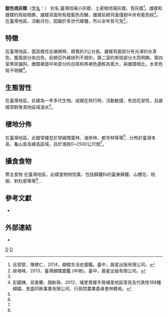 {{NoteTA
|G1=Butterfly
}}
{{Speciesbox
| taxon = Acytolepsis puspa
| binomial_authority = Fruhstorfer, 1909
| image = Acytolepsis puspa myla 20150508.jpg
| image_caption = 靛色琉灰蝶
| subdivision_ranks = [[亞種|亞種]]<!-- 下一階層分類的範圍 -->
| subdivision = '''''A. p. myla''''' <!-- 下一階層分類的學名 -->
}}

'''靛色琉灰蝶'''（[[学名|学名]]：{{lang|la|'''''Acytolepsis puspa<!-- 學名粗斜體 -->'''''}}）
別名:臺灣琉璃小灰蝶、土密樹琉璃灰蝶、青灰蝶<ref name="2014，蝴蝶生活史圖鑑">呂至堅、陳建仁，2014，蝴蝶生活史圖鑑。臺中，晨星出版有限公司。</ref>。雄蝶和雌蝶的斑紋相異，雄蝶背面附有靛藍色亮鱗，雌蝶前翅背面僅翅中央有藍色紋<ref name="2013，臺灣蝴蝶圖鑑 (中冊)">徐堉峰，2013，臺灣蝴蝶圖鑑 (中冊)。臺中，晨星出版有限公司。</ref>。
在臺灣地區，活動月份，因屬於多世代蝶種，所以全年皆可見<ref name="2014，蝴蝶生活史圖鑑"/>。

==特徵==
在臺灣地區，當該蝶完全展翅時，翅寬約3公分長。雄蝶背面部分有光澤的水青色，腹面部分為白色，前翅亞外緣排列不規則，第二室的黑斑部分大而明顯，第四室黑斑偏斜。雌蝶被面中央部分的白斑和黑褐色邊較為寬大，與雄蝶相比，水青色斑不明顯<ref name="2012，埔里賞蝶手冊埔里地區常見及代表性188種蝴蝶">彭國棟、邱美蘭、顏新珠，2012，埔里賞蝶手冊埔里地區常見及代表性188種蝴蝶。昱盛印刷事業有限公司、行政院農業委員會林務局。</ref>。

==生態習性==
在臺灣地區，此蝶為一年多代生物。成蝶在飛行時，活動敏捷，有訪花習性，且雄蝶常群聚濕地區域溪水<ref name="2013，臺灣蝴蝶圖鑑 (中冊)"/>。

==棲地分佈==
在臺灣地區，此蝶常棲息於常綠闊葉林、海岸林、都市林等等<ref name="2013，臺灣蝴蝶圖鑑 (中冊)"/>...分佈於臺灣本島、龜山島及綠島區域，且於海拔0~2500公尺間<ref name="2014，蝴蝶生活史圖鑑"/>。

==攝食食物==
寄主食物
在臺灣地區，此蝶食物特性廣，包括蘇鐵科的臺東蘇鐵、山櫻花、桃樹、刺杜密等等<ref name="2013，臺灣蝴蝶圖鑑 (中冊)"/>...<!-- 針對幼生期的食草做描述 --> <br>
<!--蜜源-->     <!-- 針對成蝶的蜜源做描述 -->

<!--==威脅==-->
<!--保育狀況-->
<!--描述 -->

==參考文獻==
<!-- 臺灣物種名錄-->
{{refbegin}} 
* {{TaiBNET| zh=靛色琉灰蝶 | id=345683 | binomial=Acytolepsis puspa | sub =myla   | authority=(Fruhstorfer, 1909) | var= | accessdate=2014/12/03}} 
{{refend}}
{{reflist}}

==外部連結==
* {{Commonscat-inline|Acytolepsis puspa|靛色琉灰蝶}}

{{Taxonbar}}
[[Category:靛色琉灰蝶屬|D]]
[[Category:臺灣蝴蝶|D]]
